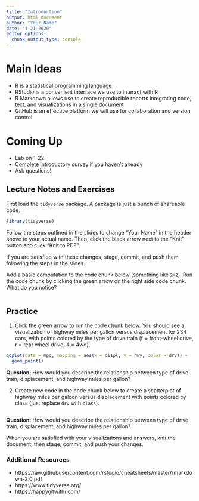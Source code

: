 ---
title: "Introduction"
output: html_document
author: "Your Name"
date: "1-21-2020"
editor_options: 
  chunk_output_type: console
---

# Main Ideas

- R is a statistical programming language
- RStudio is a convenient interface we use to interact with R
- R Markdown allows use to create reproducible reports integrating code, text, 
and visualizations in a single document
- GitHub is an effective platform we will use for collaboration and version 
control

# Coming Up

- Lab on 1-22
- Complete introductory survey if you haven't already
- Ask questions!

## Lecture Notes and Exercises

First load the `tidyverse` package. A package is just a bunch of shareable code.

```{r message = FALSE}
library(tidyverse)
```

Follow the steps outlined in the slides to change "Your Name" in the header 
above to your actual name. Then, click the black arrow next to the "Knit" 
button and click "Knit to PDF".

If you are satisfied with these changes, stage, commit, and push them following
the steps in the slides.

Add a basic computation to the code chunk below (something like `2+2`). Run the
code chunk by clicking the green arrow on the right side code chunk. What do you notice?

```{r first-code-chunk}
```

## Practice

(1) Click the green arrow to run the code chunk below. You should see a 
visualization of highway miles per gallon versus displacement for 234 cars, with
points colored by the type of drive train (f = front-wheel drive, r = rear 
wheel drive, 4 = 4wd).


```{r first-visual}
ggplot(data = mpg, mapping = aes(x = displ, y = hwy, color = drv)) + 
  geom_point()
```

**Question:** How would you describe the relationship between type of drive 
train, displacement, and highway miles per gallon?

(2) Create new code in the code chunk below to create a scatterplot of highway miles
per galoon versus displacement with points colored by class (just replace `drv`
with `class`).

```{r second-visual}
```

**Question:** How would you describe the relationship between type of drive 
train, displacement, and highway miles per gallon?

When you are satisfied with your visualizations and answers, knit the document, 
then stage, commit, and push your changes.

### Additional Resources

- https://raw.githubusercontent.com/rstudio/cheatsheets/master/rmarkdown-2.0.pdf
- https://www.tidyverse.org/
- https://happygitwithr.com/